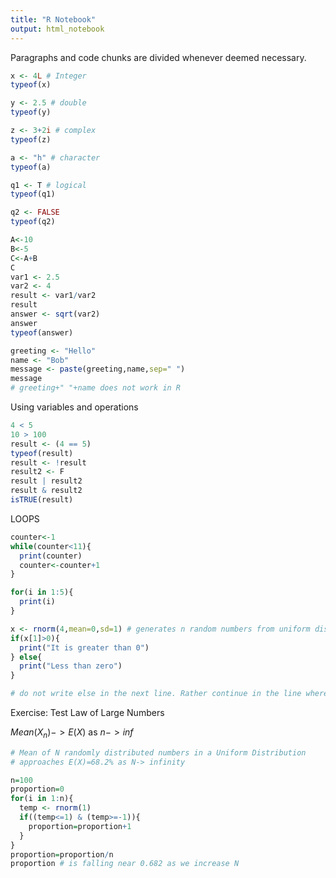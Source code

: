 ---
title: "R Notebook"
output: html_notebook
---

Paragraphs and code chunks are divided whenever deemed necessary.

```{r data types}
x <- 4L # Integer
typeof(x)

y <- 2.5 # double
typeof(y)

z <- 3+2i # complex
typeof(z)

a <- "h" # character
typeof(a)

q1 <- T # logical
typeof(q1)

q2 <- FALSE
typeof(q2)

A<-10
B<-5
C<-A+B
C
var1 <- 2.5
var2 <- 4
result <- var1/var2
result
answer <- sqrt(var2)
answer
typeof(answer)

greeting <- "Hello"
name <- "Bob"
message <- paste(greeting,name,sep=" ")
message
# greeting+" "+name does not work in R
```

Using variables and operations

```{r variable operations}
4 < 5
10 > 100
result <- (4 == 5)
typeof(result)
result <- !result
result2 <- F
result | result2
result & result2
isTRUE(result)
```

LOOPS

```{r loops}
counter<-1
while(counter<11){
  print(counter)
  counter<-counter+1
}

for(i in 1:5){
  print(i)
}

x <- rnorm(4,mean=0,sd=1) # generates n random numbers from uniform distribution with the mean and standard deviation provided.
if(x[1]>0){
  print("It is greater than 0")
} else{
  print("Less than zero")
}

# do not write else in the next line. Rather continue in the line where you typed the ending flower bracket for if

```

Exercise: Test Law of Large Numbers

$Mean(X_n) -> E(X)$ as $n -> {inf}$

```{r Law of Large Numbers}

# Mean of N randomly distributed numbers in a Uniform Distribution 
# approaches E(X)=68.2% as N-> infinity

n=100
proportion=0
for(i in 1:n){
  temp <- rnorm(1)
  if((temp<=1) & (temp>=-1)){
    proportion=proportion+1
  }
}
proportion=proportion/n
proportion # is falling near 0.682 as we increase N

```

